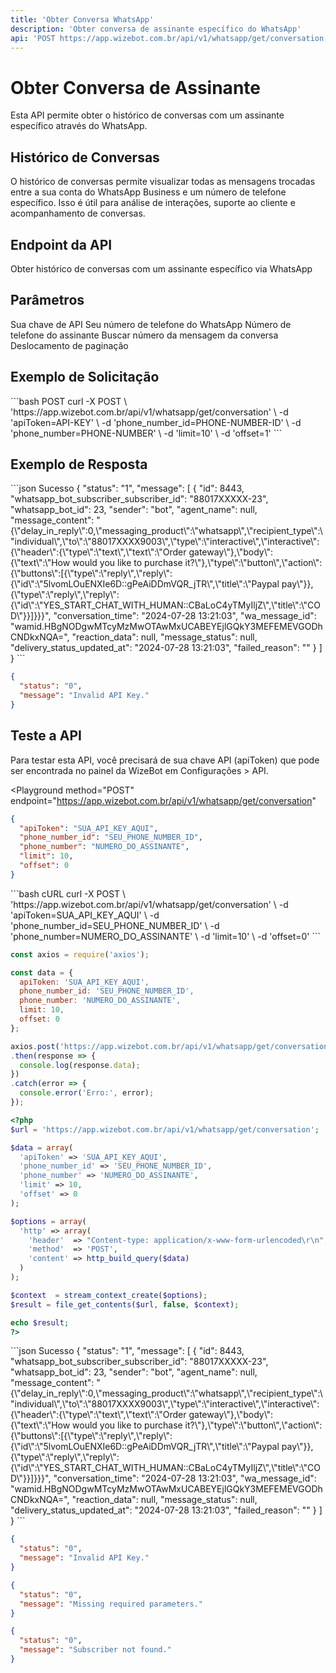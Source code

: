 ```yaml
---
title: 'Obter Conversa WhatsApp'
description: 'Obter conversa de assinante específico do WhatsApp'
api: 'POST https://app.wizebot.com.br/api/v1/whatsapp/get/conversation'
---
```


# Obter Conversa de Assinante

Esta API permite obter o histórico de conversas com um assinante específico através do WhatsApp.

## Histórico de Conversas

O histórico de conversas permite visualizar todas as mensagens trocadas entre a sua conta do WhatsApp Business e um número de telefone específico. Isso é útil para análise de interações, suporte ao cliente e acompanhamento de conversas.

## Endpoint da API

<ParamField method="POST" type="string">
  Obter histórico de conversas com um assinante específico via WhatsApp
</ParamField>

## Parâmetros

<ParamField query="apiToken" type="string" required>
  Sua chave de API
</ParamField>

<ParamField query="phone_number_id" type="string" required>
  Seu número de telefone do WhatsApp
</ParamField>

<ParamField query="phone_number" type="string" required>
  Número de telefone do assinante
</ParamField>

<ParamField query="limit" type="number" required>
  Buscar número da mensagem da conversa
</ParamField>

<ParamField query="offset" type="number">
  Deslocamento de paginação
</ParamField>

## Exemplo de Solicitação

<CodeGroup>
```bash POST
curl -X POST \ 
'https://app.wizebot.com.br/api/v1/whatsapp/get/conversation' \
-d 'apiToken=API-KEY' \
-d 'phone_number_id=PHONE-NUMBER-ID' \
-d 'phone_number=PHONE-NUMBER' \
-d 'limit=10' \
-d 'offset=1'
```
</CodeGroup>

## Exemplo de Resposta

<CodeGroup>
```json Sucesso
{
  "status": "1",
  "message": [
    {
      "id": 8443,
      "whatsapp_bot_subscriber_subscriber_id": "88017XXXXX-23",
      "whatsapp_bot_id": 23,
      "sender": "bot",
      "agent_name": null,
      "message_content": "{\"delay_in_reply\":0,\"messaging_product\":\"whatsapp\",\"recipient_type\":\"individual\",\"to\":\"88017XXXX9003\",\"type\":\"interactive\",\"interactive\":{\"header\":{\"type\":\"text\",\"text\":\"Order gateway\"},\"body\":{\"text\":\"How would you like to purchase it?\"},\"type\":\"button\",\"action\":{\"buttons\":[{\"type\":\"reply\",\"reply\":{\"id\":\"5lvomLOuENXIe6D::gPeAiDDmVQR_jTR\",\"title\":\"Paypal pay\"}},{\"type\":\"reply\",\"reply\":{\"id\":\"YES_START_CHAT_WITH_HUMAN::CBaLoC4yTMyIljZ\",\"title\":\"COD\"}}]}}}",
      "conversation_time": "2024-07-28 13:21:03",
      "wa_message_id": "wamid.HBgNODgwMTcyMzMwOTAwMxUCABEYEjlGQkY3MEFEMEVGODhCNDkxNQA=",
      "reaction_data": null,
      "message_status": null,
      "delivery_status_updated_at": "2024-07-28 13:21:03",
      "failed_reason": ""
    }
  ]
}
```

```json Erro
{
  "status": "0",
  "message": "Invalid API Key."
}
```
</CodeGroup>

## Teste a API

<Note>
  Para testar esta API, você precisará de sua chave API (apiToken) que pode ser encontrada no painel da WizeBot em Configurações > API.
</Note>

<Playground
  method="POST"
  endpoint="https://app.wizebot.com.br/api/v1/whatsapp/get/conversation"
>
  ```json
  {
    "apiToken": "SUA_API_KEY_AQUI",
    "phone_number_id": "SEU_PHONE_NUMBER_ID",
    "phone_number": "NUMERO_DO_ASSINANTE",
    "limit": 10,
    "offset": 0
  }
  ```
</Playground>

<RequestExample>
  ```bash cURL
  curl -X POST \
    'https://app.wizebot.com.br/api/v1/whatsapp/get/conversation' \
    -d 'apiToken=SUA_API_KEY_AQUI' \
    -d 'phone_number_id=SEU_PHONE_NUMBER_ID' \
    -d 'phone_number=NUMERO_DO_ASSINANTE' \
    -d 'limit=10' \
    -d 'offset=0'
  ```

  ```javascript Node.js
  const axios = require('axios');

  const data = {
    apiToken: 'SUA_API_KEY_AQUI',
    phone_number_id: 'SEU_PHONE_NUMBER_ID',
    phone_number: 'NUMERO_DO_ASSINANTE',
    limit: 10,
    offset: 0
  };

  axios.post('https://app.wizebot.com.br/api/v1/whatsapp/get/conversation', data)
  .then(response => {
    console.log(response.data);
  })
  .catch(error => {
    console.error('Erro:', error);
  });
  ```

  ```php PHP
  <?php
  $url = 'https://app.wizebot.com.br/api/v1/whatsapp/get/conversation';
  
  $data = array(
    'apiToken' => 'SUA_API_KEY_AQUI',
    'phone_number_id' => 'SEU_PHONE_NUMBER_ID',
    'phone_number' => 'NUMERO_DO_ASSINANTE',
    'limit' => 10,
    'offset' => 0
  );
  
  $options = array(
    'http' => array(
      'header'  => "Content-type: application/x-www-form-urlencoded\r\n",
      'method'  => 'POST',
      'content' => http_build_query($data)
    )
  );
  
  $context  = stream_context_create($options);
  $result = file_get_contents($url, false, $context);
  
  echo $result;
  ?>
  ```
</RequestExample>

<ResponseExample>
  ```json Sucesso
  {
    "status": "1",
    "message": [
      {
        "id": 8443,
        "whatsapp_bot_subscriber_subscriber_id": "88017XXXXX-23",
        "whatsapp_bot_id": 23,
        "sender": "bot",
        "agent_name": null,
        "message_content": "{\"delay_in_reply\":0,\"messaging_product\":\"whatsapp\",\"recipient_type\":\"individual\",\"to\":\"88017XXXX9003\",\"type\":\"interactive\",\"interactive\":{\"header\":{\"type\":\"text\",\"text\":\"Order gateway\"},\"body\":{\"text\":\"How would you like to purchase it?\"},\"type\":\"button\",\"action\":{\"buttons\":[{\"type\":\"reply\",\"reply\":{\"id\":\"5lvomLOuENXIe6D::gPeAiDDmVQR_jTR\",\"title\":\"Paypal pay\"}},{\"type\":\"reply\",\"reply\":{\"id\":\"YES_START_CHAT_WITH_HUMAN::CBaLoC4yTMyIljZ\",\"title\":\"COD\"}}]}}}",
        "conversation_time": "2024-07-28 13:21:03",
        "wa_message_id": "wamid.HBgNODgwMTcyMzMwOTAwMxUCABEYEjlGQkY3MEFEMEVGODhCNDkxNQA=",
        "reaction_data": null,
        "message_status": null,
        "delivery_status_updated_at": "2024-07-28 13:21:03",
        "failed_reason": ""
      }
    ]
  }
  ```

  ```json Erro - API Key Inválida
  {
    "status": "0",
    "message": "Invalid API Key."
  }
  ```

  ```json Erro - Parâmetros Inválidos
  {
    "status": "0",
    "message": "Missing required parameters."
  }
  ```

  ```json Erro - Assinante Não Encontrado
  {
    "status": "0",
    "message": "Subscriber not found."
  }
  ```
</ResponseExample>
